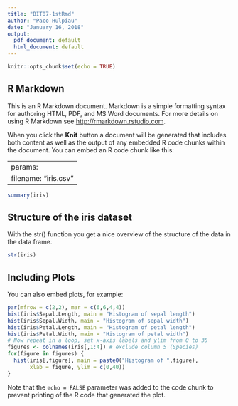 ---
title: "BIT07-1stRmd"
author: "Paco Hulpiau"
date: "January 16, 2018"
output:
  pdf_document: default
  html_document: default
---

```{r setup, include=FALSE}
knitr::opts_chunk$set(echo = TRUE)
```

## R Markdown

This is an R Markdown document. Markdown is a simple formatting syntax for authoring HTML, PDF, and MS Word documents. For more details on using R Markdown see <http://rmarkdown.rstudio.com>.

When you click the **Knit** button a document will be generated that includes both content as well as the output of any embedded R code chunks within the document. You can embed an R code chunk like this:

---
params: 
  filename: "iris.csv"
---
```{r iris}
summary(iris)
```

## Structure of the iris dataset

With the str() function you get a nice overview of the structure of the data 
in the data frame.

```{r}
str(iris)
```

## Including Plots

You can also embed plots, for example:

```{r, echo=FALSE, fig.width=7, fig.height=8}
par(mfrow = c(2,2), mar = c(6,6,4,4))
hist(iris$Sepal.Length, main = "Histogram of sepal length")
hist(iris$Sepal.Width, main = "Histogram of sepal width")
hist(iris$Petal.Length, main = "Histogram of petal length")
hist(iris$Petal.Width, main = "Histogram of petal width")
# Now repeat in a loop, set x-axis labels and ylim from 0 to 35
figures <- colnames(iris[,1:4]) # exclude column 5 (Species)
for(figure in figures) {
  hist(iris[,figure], main = paste0("Histogram of ",figure),
       xlab = figure, ylim = c(0,40))
}
```

Note that the `echo = FALSE` parameter was added to the code chunk to prevent printing of the R code that generated the plot.
